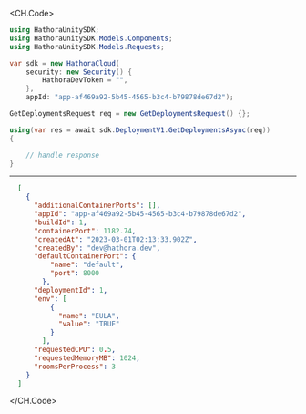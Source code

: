 
<CH.Code>
```csharp GetDeployments.cs
using HathoraUnitySDK;
using HathoraUnitySDK.Models.Components;
using HathoraUnitySDK.Models.Requests;

var sdk = new HathoraCloud(
    security: new Security() {
        HathoraDevToken = "",
    },
    appId: "app-af469a92-5b45-4565-b3c4-b79878de67d2");

GetDeploymentsRequest req = new GetDeploymentsRequest() {};

using(var res = await sdk.DeploymentV1.GetDeploymentsAsync(req))
{

    // handle response
}
```
---

```json Example Response
  [
    {
      "additionalContainerPorts": [],
      "appId": "app-af469a92-5b45-4565-b3c4-b79878de67d2",
      "buildId": 1,
      "containerPort": 1182.74,
      "createdAt": "2023-03-01T02:13:33.902Z",
      "createdBy": "dev@hathora.dev",
      "defaultContainerPort": {
          "name": "default",
          "port": 8000
        },
      "deploymentId": 1,
      "env": [
          {
            "name": "EULA",
            "value": "TRUE"
          }
        ],
      "requestedCPU": 0.5,
      "requestedMemoryMB": 1024,
      "roomsPerProcess": 3
    }
  ]
```
</CH.Code>
